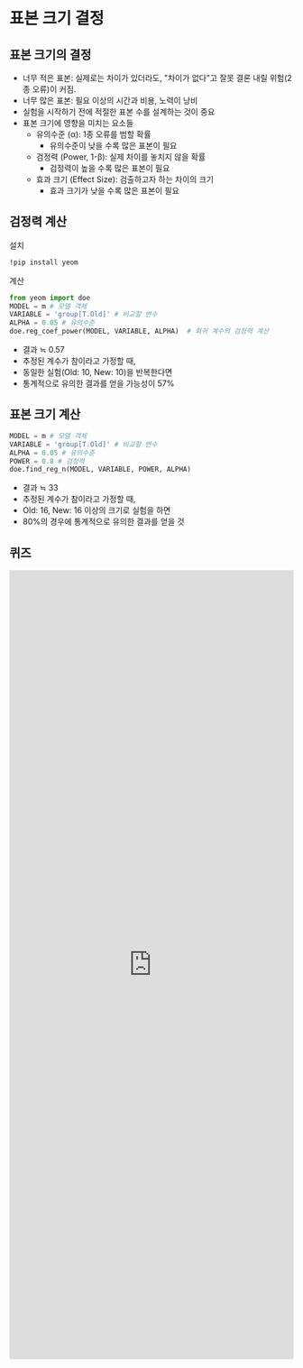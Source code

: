 # 표본 크기 결정


## 표본 크기의 결정

- 너무 적은 표본: 실제로는 차이가 있더라도, "차이가 없다"고 잘못 결론 내릴 위험(2종 오류)이 커짐.
- 너무 많은 표본: 필요 이상의 시간과 비용, 노력이 낭비
- 실험을 시작하기 전에 적절한 표본 수를 설계하는 것이 중요
- 표본 크기에 영향을 미치는 요소들
  - 유의수준 (α): 1종 오류를 범할 확률
    - 유의수준이 낮을 수록 많은 표본이 필요
  - 검정력 (Power, 1-β): 실제 차이를 놓치지 않을 확률
    - 검정력이 높을 수록 많은 표본이 필요
  - 효과 크기 (Effect Size): 검출하고자 하는 차이의 크기
    - 효과 크기가 낮을 수록 많은 표본이 필요



## 검정력 계산

설치
```sh
!pip install yeom
```

계산
```python
from yeom import doe
MODEL = m # 모델 객체
VARIABLE = 'group[T.Old]' # 비교할 변수
ALPHA = 0.05 # 유의수준
doe.reg_coef_power(MODEL, VARIABLE, ALPHA)  # 회귀 계수의 검정력 계산
```

- 결과 ≒ 0.57
- 추정된 계수가 참이라고 가정할 때,
- 동일한 실험(Old: 10, New: 10)을 반복한다면
- 통계적으로 유의한 결과를 얻을 가능성이 57%


## 표본 크기 계산

```python
MODEL = m # 모델 객체
VARIABLE = 'group[T.Old]' # 비교할 변수
ALPHA = 0.05 # 유의수준
POWER = 0.8 # 검정력
doe.find_reg_n(MODEL, VARIABLE, POWER, ALPHA)
```

- 결과 ≒ 33 
- 추정된 계수가 참이라고 가정할 때,
- Old: 16, New: 16 이상의 크기로 실험을 하면
- 80%의 경우에 통계적으로 유의한 결과를 얻을 것


## 퀴즈

<iframe src="https://tally.so/embed/w4b8Lr?alignLeft=1&hideTitle=1&transparentBackground=1&dynamicHeight=1" loading="lazy" width="100%" height="1400" frameborder="0" marginheight="0" marginwidth="0" title="[DOE] 표본 크기 결정"></iframe>